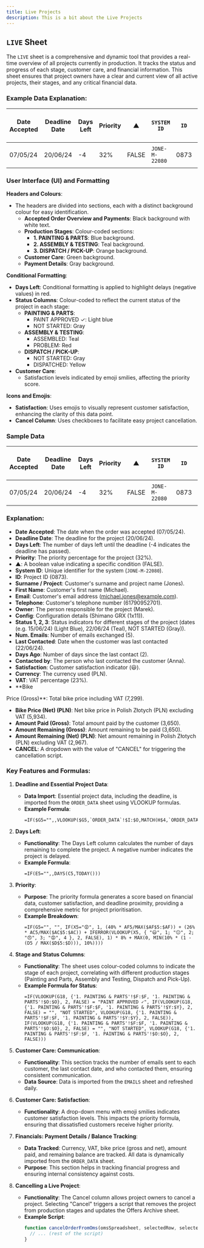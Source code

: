 ```yaml
---
title: Live Projects
description: This is a bit about the Live Projects
---
```


## `LIVE` Sheet

The `LIVE` sheet is a comprehensive and dynamic tool that provides a real-time overview of all projects currently in production. It tracks the status and progress of each stage, customer care, and financial information. This sheet ensures that project owners have a clear and current view of all active projects, their stages, and any critical financial data.

### Example Data Explanation:

| Date Accepted | Deadline Date | Days Left | Priority | ▲     | `SYSTEM ID`    | `ID` | Surname / Project | First Name | Email                     | Telephone   | Owner | Config             | Status 1 | Status 2 | Status 3    | Num. Emails | Last Contacted | Days Ago | Contacted by | Satisfaction | Currency | VAT | Bike Price (Gross) | Bike Price (Net) (PLN) | Amount Paid (Gross) | Amount Remaining (Gross) | Amount Remaining (Net) (PLN) | CANCEL |
| ------------- | ------------- | --------- | -------- | ----- | -------------- | ---- | ----------------- | ---------- | ------------------------- | ----------- | ----- | ------------------ | -------- | -------- | ----------- | ----------- | -------------- | -------- | ------------ | ------------ | -------- | --- | ------------------ | ---------------------- | ------------------- | ------------------------ | ---------------------------- | ------ |
| 07/05/24      | 20/06/24      | -4        | 32%      | FALSE | `JONE-M-22080` | 0873 | Jones             | Michael    | michael.jones@example.com | 61790952701 | Marek | Shimano GRX (1x11) | 15/06/24 | 22/06/24 | NOT STARTED | 5           | 22/06/24       | 2        | Anna         | 😃           | PLN      | 23% | 7,299              | 5,934                  | 3,650               | 3,650                    | 2,967                        |        |

### User Interface (UI) and Formatting

**Headers and Colours**:

- The headers are divided into sections, each with a distinct background colour for easy identification.
  - **Accepted Order Overview and Payments**: Black background with white text.
  - **Production Stages**: Colour-coded sections:
    - **1. PAINTING & PARTS**: Blue background.
    - **2. ASSEMBLY & TESTING**: Teal background.
    - **3. DISPATCH / PICK-UP**: Orange background.
  - **Customer Care**: Green background.
  - **Payment Details**: Gray background.

**Conditional Formatting**:

- **Days Left**: Conditional formatting is applied to highlight delays (negative values) in red.
- **Status Columns**: Colour-coded to reflect the current status of the project in each stage:
  - **PAINTING & PARTS**:
    - PAINT APPROVED ✓: Light blue
    - NOT STARTED: Gray
  - **ASSEMBLY & TESTING**:
    - ASSEMBLED: Teal
    - PROBLEM: Red
  - **DISPATCH / PICK-UP**:
    - NOT STARTED: Gray
    - DISPATCHED: Yellow
- **Customer Care**:
  - Satisfaction levels indicated by emoji smilies, affecting the priority score.

**Icons and Emojis**:

- **Satisfaction**: Uses emojis to visually represent customer satisfaction, enhancing the clarity of this data point.
- **Cancel Column**: Uses checkboxes to facilitate easy project cancellation.

### Sample Data

| Date Accepted | Deadline Date | Days Left | Priority | ▲     | `SYSTEM ID`    | `ID` | Surname / Project | First Name | Email                     | Telephone   | Owner | Config             | Status 1              | Status 2        | Status 3           | Num. Emails | Last Contacted | Days Ago | Contacted by | Satisfaction | Currency | VAT | Bike Price (Gross) | Bike Price (Net) (PLN) | Amount Paid (Gross) | Amount Remaining (Gross) | Amount Remaining (Net) (PLN) | CANCEL |
| ------------- | ------------- | --------- | -------- | ----- | -------------- | ---- | ----------------- | ---------- | ------------------------- | ----------- | ----- | ------------------ | --------------------- | --------------- | ------------------ | ----------- | -------------- | -------- | ------------ | ------------ | -------- | --- | ------------------ | ---------------------- | ------------------- | ------------------------ | ---------------------------- | ------ |
| 07/05/24      | 20/06/24      | -4        | 32%      | FALSE | `JONE-M-22080` | 0873 | Jones             | Michael    | michael.jones@example.com | 61790952701 | Marek | Shimano GRX (1x11) | 15/06/24 (Light Blue) | 22/06/24 (Teal) | NOT STARTED (Gray) | 5           | 22/06/24       | 2        | Anna         | 😃           | PLN      | 23% | 7,299              | 5,934                  | 3,650               | 3,650                    | 2,967                        |        |

### Explanation:

- **Date Accepted**: The date when the order was accepted (07/05/24).
- **Deadline Date**: The deadline for the project (20/06/24).
- **Days Left**: The number of days left until the deadline (-4 indicates the deadline has passed).
- **Priority**: The priority percentage for the project (32%).
- **▲**: A boolean value indicating a specific condition (FALSE).
- **System ID**: Unique identifier for the system (`JONE-M-22080`).
- **ID**: Project ID (0873).
- **Surname / Project**: Customer's surname and project name (Jones).
- **First Name**: Customer's first name (Michael).
- **Email**: Customer's email address (michael.jones@example.com).
- **Telephone**: Customer's telephone number (61790952701).
- **Owner**: The person responsible for the project (Marek).
- **Config**: Configuration details (Shimano GRX (1x11)).
- **Status 1, 2, 3**: Status indicators for different stages of the project (dates (e.g. 15/06/24) (Light Blue), 22/06/24 (Teal), NOT STARTED (Gray)).
- **Num. Emails**: Number of emails exchanged (5).
- **Last Contacted**: Date when the customer was last contacted (22/06/24).
- **Days Ago**: Number of days since the last contact (2).
- **Contacted by**: The person who last contacted the customer (Anna).
- **Satisfaction**: Customer satisfaction indicator (😃).
- **Currency**: The currency used (PLN).
- **VAT**: VAT percentage (23%).
- \*\*Bike

Price (Gross)\*\*: Total bike price including VAT (7,299).

- **Bike Price (Net) (PLN)**: Net bike price in Polish Złotych (PLN) excluding VAT (5,934).
- **Amount Paid (Gross)**: Total amount paid by the customer (3,650).
- **Amount Remaining (Gross)**: Amount remaining to be paid (3,650).
- **Amount Remaining (Net) (PLN)**: Net amount remaining in Polish Złotych (PLN) excluding VAT (2,967).
- **CANCEL**: A dropdown with the value of "CANCEL" for triggering the cancellation script.

### Key Features and Formulas:

1. **Deadline and Essential Project Data**:

   - **Data Import**: Essential project data, including the deadline, is imported from the `ORDER_DATA` sheet using VLOOKUP formulas.
   - **Example Formula**:
     ```plaintext
     =IF($G5="",,VLOOKUP($G5,`ORDER_DATA`!$I:$O,MATCH(H$4,`ORDER_DATA`!$I$4:$O$4,0),0))
     ```

2. **Days Left**:

   - **Functionality**: The Days Left column calculates the number of days remaining to complete the project. A negative number indicates the project is delayed.
   - **Example Formula**:
     ```plaintext
     =IF(E5="",,DAYS(C5,TODAY()))
     ```

3. **Priority**:

   - **Purpose**: The priority formula generates a score based on financial data, customer satisfaction, and deadline proximity, providing a comprehensive metric for project prioritisation.
   - **Example Breakdown**:
     ```plaintext
     =IF(G5="", "", IF(X5="😡", 1, (40% * AF5/MAX($AF$5:$AF)) + (26% * AC5/MAX($AC$5:$AC)) + IFERROR(VLOOKUP(X5, { "😃", 1; "😐", 2; "😠", 3; "😡", 4 }, 2, FALSE), 1) * 8% + MAX(0, MIN(10% * (1 - (D5 / MAX($D$5:$D))), 10%))))
     ```

4. **Stage and Status Columns**:

   - **Functionality**: The sheet uses colour-coded columns to indicate the stage of each project, correlating with different production stages (Painting and Parts, Assembly and Testing, Dispatch and Pick-Up).
   - **Example Formula for Status**:
     ```plaintext
     =IF(VLOOKUP(G18, {'1. PAINTING & PARTS'!$F:$F, '1. PAINTING & PARTS'!$O:$O}, 2, FALSE) = "PAINT APPROVED ✓", IF(VLOOKUP(G18, {'1. PAINTING & PARTS'!$F:$F, '1. PAINTING & PARTS'!$Y:$Y}, 2, FALSE) = "", "NOT STARTED", VLOOKUP(G18, {'1. PAINTING & PARTS'!$F:$F, '1. PAINTING & PARTS'!$Y:$Y}, 2, FALSE)), IF(VLOOKUP(G18, {'1. PAINTING & PARTS'!$F:$F, '1. PAINTING & PARTS'!$O:$O}, 2, FALSE) = "", "NOT STARTED", VLOOKUP(G18, {'1. PAINTING & PARTS'!$F:$F, '1. PAINTING & PARTS'!$O:$O}, 2, FALSE)))
     ```

5. **Customer Care: Communication**:

   - **Functionality**: This section tracks the number of emails sent to each customer, the last contact date, and who contacted them, ensuring consistent communication.
   - **Data Source**: Data is imported from the `EMAILS` sheet and refreshed daily.

6. **Customer Care: Satisfaction**:

   - **Functionality**: A drop-down menu with emoji smilies indicates customer satisfaction levels. This impacts the priority formula, ensuring that dissatisfied customers receive higher priority.

7. **Financials: Payment Details / Balance Tracking**:

   - **Data Tracked**: Currency, VAT, bike price (gross and net), amount paid, and remaining balance are tracked. All data is dynamically imported from the `ORDER_DATA` sheet.
   - **Purpose**: This section helps in tracking financial progress and ensuring internal consistency against costs.

8. **Cancelling a Live Project**:
   - **Functionality**: The Cancel column allows project owners to cancel a project. Selecting "Cancel" triggers a script that removes the project from production stages and updates the Offers Archive sheet.
   - **Example Script**:
     ```javascript
     function cancelOrderFromOms(omsSpreadsheet, selectedRow, selectedCell) {
       // ... (rest of the script)
     }
     ```
